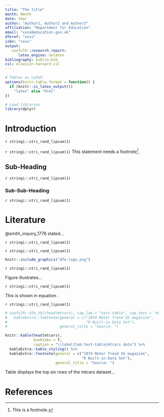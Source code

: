 ```yaml
---
title: "The title"
month: Month
date: Year
author: "Author1, Author2 and Author3"
affiliation: "Department for Education"
email: "xxxx@education.gov.uk"
dferef: "xxxx"
isbn: "xxxx"
output: 
   usefulR::research_report:
      latex_engine: xelatex
bibliography: biblio.bib
csl: elsevier-harvard.csl
---
```


```r

# Tables as LaTeX  
options(knitr.table.format = function() {
  if (knitr::is_latex_output())
    "latex" else "html"
})

# Load libraries
library(dplyr)

```

# Introduction

`r stringi::stri_rand_lipsum(1)`

`r stringi::stri_rand_lipsum(1)` This statement needs a footnote[^about].

[^about]: This is a footnote.


## Sub-Heading

`r stringi::stri_rand_lipsum(1)`

### Sub-Sub-Heading

`r stringi::stri_rand_lipsum(1)`

# Literature

@smith_inquiry_1776 stated...

`r stringi::stri_rand_lipsum(1)`

`r stringi::stri_rand_lipsum(1)`

```r

knitr::include_graphics("dfe-logo.png")

```

`r stringi::stri_rand_lipsum(1)`

Figure \ref{fig:test-fig} illustrates...

`r stringi::stri_rand_lipsum(1)`

This is shown in equation \ref{eq:firsteq}.

   \begin{equation}
     P(E_{i,g,a} = 1 | E_{i,g,a-1} = 1) = \Phi(\alpha_{0,g,a} + \alpha_{1,g,a}r_{i,g,a-1})
     \label{eq:firsteq}
   \end{equation}
   
`r stringi::stri_rand_lipsum(1)`

```r

# usefulR::dfe_tbl(head(mtcars), cap_lab = "test-table", cap_text = "mtcars data") %>%
#   kableExtra::footnote(general = c("1974 Motor Trend US magazine",
#                                    "R Built-in Data Set"),
#                        general_title = "Source: ")

knitr::kable(head(mtcars),
             booktabs = T,
             caption = "\\label{tab:test-table}mtcars data") %>%
  kableExtra::kable_styling() %>%
  kableExtra::footnote(general = c("1974 Motor Trend US magazine",
                                   "R Built-in Data Set"),
                       general_title = "Source: ")

```

Table \ref{tab:test-table} displays the top six rows of the mtcars dataset...

\clearpage
# References
